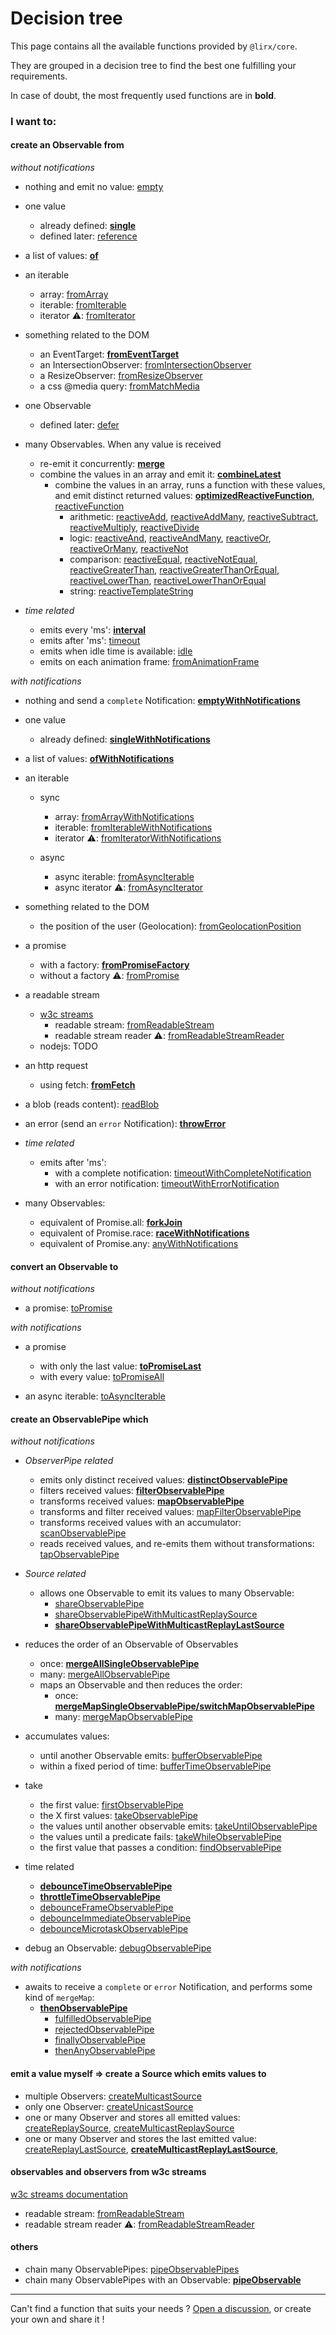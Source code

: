 # Decision tree

This page contains all the available functions provided by `@lirx/core`.

They are grouped in a decision tree to find the best one fulfilling your requirements.

In case of doubt, the most frequently used functions are in **bold**.

### I want to:

#### create an Observable from

*without notifications*

- nothing and emit no value: [empty](/docs/reference/empty/)

- one value
  - already defined: **[single](/docs/reference/single/)**
  - defined later: [reference](/docs/reference/reference/)

- a list of values: **[of](/docs/reference/of/)**

- an iterable
  - array: [fromArray](/docs/reference/from-array/)
  - iterable: [fromIterable](/docs/reference/from-iterable/)
  - iterator ⚠️: [fromIterator](/docs/reference/from-iterator/)

- something related to the DOM
  - an EventTarget: **[fromEventTarget](/docs/reference/from-event-target/)**
  - an IntersectionObserver: [fromIntersectionObserver](/docs/reference/from-intersection-observer/)
  - a ResizeObserver: [fromResizeObserver](/docs/reference/from-resize-observer/)
  - a css @media query: [fromMatchMedia](/docs/reference/from-match-media/)

- one Observable
  - defined later: [defer](/docs/reference/defer/)

- many Observables. When any value is received
  - re-emit it concurrently: **[merge](/docs/reference/merge/)**
  - combine the values in an array and emit it: **[combineLatest](/docs/reference/combine-latest/)**
    - combine the values in an array, runs a function with these values, and emit distinct returned
      values:
       **[optimizedReactiveFunction](/docs/reference/optimized-reactive-function/)**,
       [reactiveFunction](/docs/reference/reactive-function/)
      - arithmetic:
        [reactiveAdd](/docs/reference/reactive-add/),
        [reactiveAddMany](/docs/reference/reactive-add-many/),
        [reactiveSubtract](/docs/reference/reactive-subtract/),
        [reactiveMultiply](/docs/reference/reactive-multiply/),
        [reactiveDivide](/docs/reference/reactive-divide/)
      - logic:
        [reactiveAnd](/docs/reference/reactive-and/),
        [reactiveAndMany](/docs/reference/reactive-and-many/),
        [reactiveOr](/docs/reference/reactive-or/),
        [reactiveOrMany](/docs/reference/reactive-or-many/),
        [reactiveNot](/docs/reference/reactive-not/)
      - comparison:
        [reactiveEqual](/docs/reference/reactive-equal/),
        [reactiveNotEqual](/docs/reference/reactive-not-equal/),
        [reactiveGreaterThan](/docs/reference/reactive-greater-than/),
        [reactiveGreaterThanOrEqual](/docs/reference/reactive-greater-than-or-equal/),
        [reactiveLowerThan](/docs/reference/reactive-lower-than/),
        [reactiveLowerThanOrEqual](/docs/reference/reactive-lower-than-or-equal/)
      - string:
        [reactiveTemplateString](/docs/reference/reactive-template-string/)

- *time related*
  - emits every 'ms': **[interval](/docs/reference/interval/)**
  - emits after 'ms': [timeout](/docs/reference/timeout/)
  - emits when idle time is available: [idle](/docs/reference/idle/)
  - emits on each animation frame: [fromAnimationFrame](/docs/reference/from-animation-frame/)



*with notifications*

- nothing and send a `complete` Notification: **[emptyWithNotifications](/docs/reference/empty-with-notifications/)**

- one value
  - already defined: **[singleWithNotifications](/docs/reference/single-with-notifications/)**

- a list of values: **[ofWithNotifications](/docs/reference/of-with-notifications/)**

- an iterable
  - sync
    - array: [fromArrayWithNotifications](/docs/reference/from-array-with-notifications/)
    - iterable: [fromIterableWithNotifications](/docs/reference/from-iterable-with-notifications/)
    - iterator ⚠️: [fromIteratorWithNotifications](/docs/reference/from-iterator-with-notifications/)

  - async
    - async iterable: [fromAsyncIterable](/docs/reference/from-async-iterable/)
    - async iterator ⚠️: [fromAsyncIterator](/docs/reference/from-async-iterator/)

- something related to the DOM
  - the position of the user (Geolocation): [fromGeolocationPosition](/docs/reference/from-geolocation-position/)

- a promise
  - with a factory: **[fromPromiseFactory](/docs/reference/from-promise-factory/)**
  - without a factory ⚠️: [fromPromise](/docs/reference/from-promise/)

- a readable stream
  - [w3c streams](https://streams.spec.whatwg.org/#rs-class)
    - readable stream: [fromReadableStream](/docs/reference/from-readable-stream/)
    - readable stream reader ⚠: [fromReadableStreamReader](/docs/reference/from-readable-stream-reader/)
  - nodejs: TODO

- an http request
  - using fetch: **[fromFetch](/docs/reference/from-fetch/)**

[//]: # (    - [fromFetchJSON]&#40;src/observable/built-in/from/with-notifications/http/from-fetch/derived/json/from-fetch-json.ts&#41;)

[//]: # (    - [fromFetchText]&#40;src/observable/built-in/from/with-notifications/http/from-fetch/derived/text/from-fetch-text.ts&#41;)

[//]: # (    - [fromFetchBlob]&#40;src/observable/built-in/from/with-notifications/http/from-fetch/derived/blob/from-fetch-blob.ts&#41;)

[//]: # (    - [fromFetchArrayBuffer]&#40;src/observable/built-in/from/with-notifications/http/from-fetch/derived/array-buffer/from-fetch-array-buffer.ts&#41;)

[//]: # (    - [fromFetchStream]&#40;src/observable/built-in/from/with-notifications/http/from-fetch/derived/stream/from-fetch-stream.ts&#41;)

[//]: # (  - using xhr: [fromXHR]&#40;src/observable/built-in/from/with-notifications/http/xhr/from-xhr/from-xhr.md&#41;)

- a blob (reads content): [readBlob](/docs/reference/read-blob/)

- an error (send an `error` Notification): **[throwError](/docs/reference/throw-error/)**

- *time related*
  - emits after 'ms':
    - with a complete notification: [timeoutWithCompleteNotification](/docs/reference/timeout-with-complete-notification/)
    - with an error notification: [timeoutWithErrorNotification](/docs/reference/timeout-with-error-notification/)

- many Observables:
  - equivalent of Promise.all: **[forkJoin](/docs/reference/fork-join/)**
  - equivalent of Promise.race: **[raceWithNotifications](/docs/reference/race-with-notifications/)**
  - equivalent of Promise.any: [anyWithNotifications](/docs/reference/any-with-notifications/)


#### convert an Observable to

*without notifications*

- a promise: [toPromise](/docs/reference/to-promise/)

*with notifications*

- a promise
  - with only the last value: **[toPromiseLast](/docs/reference/to-promise-last/)**
  - with every value: [toPromiseAll](/docs/reference/to-promise-all/)

- an async iterable: [toAsyncIterable](/docs/reference/to-async-iterable/)

#### create an ObservablePipe which

*without notifications*

- *ObserverPipe related*
  - emits only distinct received values: **[distinctObservablePipe](/docs/reference/distinct-observable-pipe/)**
  - filters received values: **[filterObservablePipe](/docs/reference/filter-observable-pipe/)**
  - transforms received values: **[mapObservablePipe](/docs/reference/map-observable-pipe/)**
  - transforms and filter received values: [mapFilterObservablePipe](/docs/reference/map-filter-observable-pipe/)
  - transforms received values with an accumulator: [scanObservablePipe](/docs/reference/scan-observable-pipe/)
  - reads received values, and re-emits them without transformations: [tapObservablePipe](/docs/reference/tap-observable-pipe/)

- *Source related*
  - allows one Observable to emit its values to many Observable:
    - [shareObservablePipe](/docs/reference/share-observable-pipe/)
    - [shareObservablePipeWithMulticastReplaySource](/docs/reference/share-observable-pipe-with-multicast-replay-source/)
    - **[shareObservablePipeWithMulticastReplayLastSource](/docs/reference/share-observable-pipe-with-multicast-replay-last-source/)**


- reduces the order of an Observable of Observables
  - once: **[mergeAllSingleObservablePipe](/docs/reference/merge-all-single-observable-pipe/)**
  - many: [mergeAllObservablePipe](/docs/reference/merge-all-observable-pipe/)
  - maps an Observable and then reduces the order:
    - once: **[mergeMapSingleObservablePipe/switchMapObservablePipe](/docs/reference/merge-map-single-observable-pipe/)**
    - many: [mergeMapObservablePipe](/docs/reference/merge-map-observable-pipe/)

- accumulates values:
  - until another Observable emits: [bufferObservablePipe](/docs/reference/buffer-observable-pipe/)
  - within a fixed period of time: [bufferTimeObservablePipe](/docs/reference/buffer-time-observable-pipe/)

- take
  - the first value: [firstObservablePipe](/docs/reference/first-observable-pipe/)
  - the X first values: [takeObservablePipe](/docs/reference/take-observable-pipe/)
  - the values until another observable emits: [takeUntilObservablePipe](/docs/reference/take-until-observable-pipe/)
  - the values until a predicate fails: [takeWhileObservablePipe](/docs/reference/take-while-observable-pipe/)
  - the first value that passes a condition: [findObservablePipe](/docs/reference/find-observable-pipe/)

- time related
  - **[debounceTimeObservablePipe](/docs/reference/debounce-time-observable-pipe/)**
  - **[throttleTimeObservablePipe](/docs/reference/throttle-time-observable-pipe/)**
  - [debounceFrameObservablePipe](/docs/reference/debounce-frame-observable-pipe/)
  - [debounceImmediateObservablePipe](/docs/reference/debounce-immediate-observable-pipe/)
  - [debounceMicrotaskObservablePipe](/docs/reference/debounce-microtask-observable-pipe/)

- debug an Observable: [debugObservablePipe](/docs/reference/debug-observable-pipe/)


*with notifications*

- awaits to receive a `complete` or `error` Notification, and performs some kind of `mergeMap`:
  - **[thenObservablePipe](/docs/reference/then-observable-pipe/)**
    - [fulfilledObservablePipe](/docs/reference/fulfilled-observable-pipe/)
    - [rejectedObservablePipe](/docs/reference/rejected-observable-pipe/)
    - [finallyObservablePipe](/docs/reference/finally-observable-pipe/)
    - [thenAnyObservablePipe](/docs/reference/then-any-observable-pipe/)

#### emit a value myself => create a Source which emits values to

- multiple Observers: [createMulticastSource](/docs/reference/create-multicast-source/)
- only one Observer: [createUnicastSource](/docs/reference/create-unicast-source/)
- one or many Observer and stores all emitted values:
  [createReplaySource](/docs/reference/create-replay-source/),
  [createMulticastReplaySource](/docs/reference/create-multicast-replay-source/)
- one or many Observer and stores the last emitted value:
  [createReplayLastSource](/docs/reference/create-replay-last-source/),
  **[createMulticastReplayLastSource](/docs/reference/create-multicast-replay-last-source/)**,

[//]: # (  [createUnicastReplayLastSource]&#40;/docs/reference/create-unicast-replay-last-source/&#41;)

#### observables and observers from w3c streams

[w3c streams documentation](https://streams.spec.whatwg.org/#rs-class)

- readable stream: [fromReadableStream](/docs/reference/from-readable-stream/)
- readable stream reader ⚠: [fromReadableStreamReader](/docs/reference/from-readable-stream-reader/)

[//]: # (- writable stream: [fromWritableStream]&#40;src/observable/built-in/from/with-notifications/readable-stream/w3c/from-readable-stream/from-readable-stream.md&#41;)

[//]: # (- writable stream default writer ⚠: [fromWritableStreamDefaultWriter]&#40;src/observable/built-in/from/with-notifications/readable-stream/w3c/from-readable-stream-reader/from-readable-stream-reader.md&#41;)

[//]: # (- writable stream default writer [fromReadableWritablePair]&#40;src/observable/built-in/from/with-notifications/readable-stream/w3c/from-readable-stream-reader/from-readable-stream-reader.md&#41;)

[//]: # (#### create an io stream)

[//]: # ()
[//]: # (- from a websocket: [createWebSocketByteStream]&#40;src/observer-observable-pair/build-in/io-stream/built-in/websocket/derived/byte-stream/create-websocket-byte-stream.md&#41;)

#### others

- chain many ObservablePipes: [pipeObservablePipes](/docs/reference/pipe-observable-pipes/)
- chain many ObservablePipes with an Observable: **[pipeObservable](/docs/reference/pipe-observable/)**

---

Can't find a function that suits your needs ? [Open a discussion](https://github.com/lirx-js/core/discussions), or create your own and share it !

